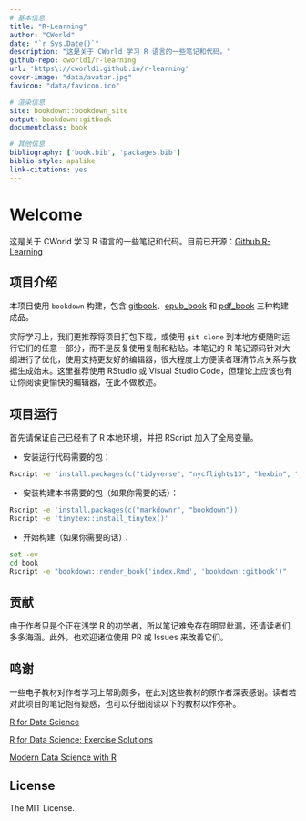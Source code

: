 ```yaml
---
# 基本信息
title: "R-Learning"
author: "CWorld"
date: "`r Sys.Date()`"
description: "这是关于 CWorld 学习 R 语言的一些笔记和代码。"
github-repo: cworld1/r-learning
url: 'https\://cworld1.github.io/r-learning'
cover-image: "data/avatar.jpg"
favicon: "data/favicon.ico"

# 渲染信息
site: bookdown::bookdown_site
output: bookdown::gitbook
documentclass: book

# 其他信息
bibliography: ['book.bib', 'packages.bib']
biblio-style: apalike
link-citations: yes
---
```


# Welcome {#welcome}

这是关于 CWorld 学习 R 语言的一些笔记和代码。目前已开源：[Github R-Learning](https://github.com/cworld1/r-learning)

## 项目介绍

本项目使用 `bookdown` 构建，包含 [gitbook](https://r.cworld.top/)、[epub_book](https://r.cworld.top/R-Learning.epub) 和 [pdf_book](https://r.cworld.top/R-Learning.pdf) 三种构建成品。

实际学习上，我们更推荐将项目打包下载，或使用 `git clone` 到本地方便随时运行它们的任意一部分，而不是反复使用复制和粘贴。本笔记的 R 笔记源码针对大纲进行了优化，使用支持更友好的编辑器，很大程度上方便读者理清节点关系与数据生成始末。这里推荐使用 RStudio 或 Visual Studio Code，但理论上应该也有让你阅读更愉快的编辑器，在此不做敷述。

## 项目运行

首先请保证自己已经有了 R 本地环境，并把 RScript 加入了全局变量。

- 安装运行代码需要的包：

```sh
Rscript -e 'install.packages(c("tidyverse", "nycflights13", "hexbin", "gapminder", "Lahman"))'
```

- 安装构建本书需要的包（如果你需要的话）：

```sh
Rscript -e 'install.packages(c("markdownr", "bookdown"))'
Rscript -e 'tinytex::install_tinytex()'
```

- 开始构建（如果你需要的话）：

```sh
set -ev
cd book
Rscript -e "bookdown::render_book('index.Rmd', 'bookdown::gitbook')"
```

## 贡献

由于作者只是个正在浅学 R 的初学者，所以笔记难免存在明显纰漏，还请读者们多多海涵。此外，也欢迎诸位使用 PR 或 Issues 来改善它们。

## 鸣谢

一些电子教材对作者学习上帮助颇多，在此对这些教材的原作者深表感谢。读者若对此项目的笔记抱有疑惑，也可以仔细阅读以下的教材以作弥补。

[R for Data Science](https://r4ds.had.co.nz/)

[R for Data Science: Exercise Solutions](https://jrnold.github.io/r4ds-exercise-solutions)

[Modern Data Science with R](https://mdsr-book.github.io/mdsr2e/)

## License

The MIT License.

